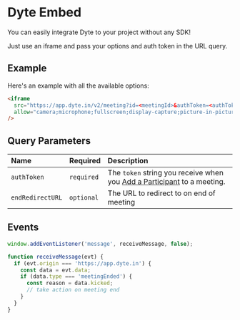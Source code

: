 # Dyte Embed

You can easily integrate Dyte to your project without any SDK!

Just use an iframe and pass your options and auth token in the URL query.

## Example

Here's an example with all the available options:

```html
<iframe
  src="https://app.dyte.in/v2/meeting?id=<meetingId>&authToken=<authToken>&showSetupScreen=true&disableVideoBackground=true&orgId=<orgId>"
  allow="camera;microphone;fullscreen;display-capture;picture-in-picture;clipboard-write;"
/>
```

## Query Parameters

| Name             | Required   | Description                                                                                                  |
| :--------------- | :--------- | :----------------------------------------------------------------------------------------------------------- |
| `authToken`      | `required` | The `token` string you receive when you [Add a Participant](/api/#/operations/add_participant) to a meeting. |
| `endRedirectURL` | `optional` | The URL to redirect to on end of meeting                                                                     |

## Events

```js
window.addEventListener('message', receiveMessage, false);

function receiveMessage(evt) {
  if (evt.origin === 'https://app.dyte.in') {
    const data = evt.data;
    if (data.type === 'meetingEnded') {
      const reason = data.kicked;
      // take action on meeting end
    }
  }
}
```
